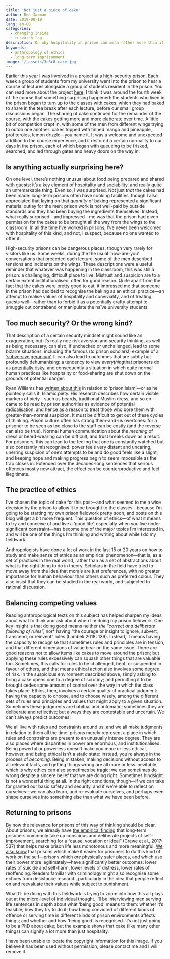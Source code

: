 ```yaml
---
title: 'Not just a piece of cake'
author: Ben Jarman
date: 2019-08-19
lang: en-GB
categories:
  - changing inside
  - research log
description: On why hospitality in prison can mean rather more than it does elsewhere, and why a piece of cake isn’t just a piece of cake
keywords:
  - anthropology of ethics
  - long-term imprisonment
image: '/_assets/3e8c8-cake.jpg'
---
```


Earlier this year I was involved in a project at a high-security prison. Each week a group of students from my university went into the prison to hear a course of lectures alongside a group of students resident in the prison. You can read more about the project [here](https://www.learningtogethernetwork.co.uk/about-us/). I think it was around the fourth week of the course that something surprising happened: the students who lived in the prison began to turn up to the classes with cakes, which they had baked to share in the tea break after each lecture, before our small group discussions began. The sharing of cake continued for the remainder of the course, with the cakes getting more and more elaborate over time. A little bit of competition crept in, with some of the men from different wings trying to outdo one another: cakes topped with tinned mango and pineapple, profiteroles, lemon drizzle---you name it. It was a welcome and unexpected addition to the course experience, and it restored a certain normality to our days in the prison, each of which began with queueing to be frisked, searched, and led through gates and heavy doors on the way in.

## Is anything actually surprising here?

On one level, there's nothing unusual about food being prepared and shared with guests: it's a key element of hospitality and sociability, and really quite an unremarkable thing. Even so, I was surprised. Not just *that* the cakes had been made: long-term prisons often have cooking facilities, though I also appreciated that laying on that *quantity* of baking represented a significant material outlay for the men: prison work is not well-paid by outside standards and they had been buying the ingredients themselves. Instead, what really surprised---and impressed---me was that the prison had given permission for the cakes to be brought all the way from the wings to the classroom. In all the time I've worked in prisons, I've never been welcomed with hospitality of this kind, and not, I suspect, because no one wanted to offer it.

High-security prisons can be dangerous places, though very rarely for visitors like us. Some weeks, during the the usual 'how-are-you' conversations that preceded each lecture, some of the men described tensions and incidents on the wings. These descriptions were a useful reminder that whatever was happening in the classroom, this was still a prison: a challenging, difficult place to live. Mistrust and suspicion are to a certain extent institutionalised, often for good reason. Quite apart from the fact that the cakes were pretty good to eat, it impressed me that someone in the prison had decided to recognise the baking as an ethical practice---an attempt to realise values of hospitality and conviviality, and of treating guests well---rather than to forbid it as a potentially crafty attempt to smuggle out contraband or manipulate the naïve university students.

## Too much security? Or the wrong kind?

That description of a certain security mindset might sound like an exaggeration, but it's really not: risk aversion and security thinking, as well as being necessary, can also, if unchecked or unchallenged, lead to some bizarre situations, including the famous (to prison scholars!) example of a ['subversive geranium'](https://www.jstor.org/stable/590661?origin=crossref). It can also lead to outcomes that are subtly but profoundly dehumanising: a tendency to view *everything*that prisoners do as [potentially risky](http://doi.wiley.com/10.1111/1468-4446.12310), and consequently a situation in which quite normal human practices like hospitality or food-sharing are shut down on the grounds of potential danger.

Ryan Williams has [written about this](https://academic.oup.com/bjc/article-abstract/58/3/730/3862715) in relation to 'prison Islam'---or as he pointedly calls it, Islamic piety. His research describes how certain visible markers of piety---such as beards, traditional Muslim dress, and so on---came to be read by prison authorities as evidence of potential radicalisation, and hence as a reason to treat those who bore them with greater-than-normal suspicion. It must be difficult to get out of these cycles of thinking. Prison culture often has strong them-and-us overtones: for a prisoner to be seen as too close to the staff can be costly (and the reverse can also be true). Normal human communication about the *meaning* of dress or beard-wearing can be difficult, and trust breaks down as a result. For prisoners, this can lead to the feeling that one is constantly watched but also constantly misrecognised: power feels very distant and uncaring, unerring suspicion of one's attempts to be and do good feels like a slight, and keeping hope and making progress begin to seem impossible as the trap closes in. Extended over the decades-long sentences that serious offences mostly now attract, the effect can be counterproductive and feel illegitimate.

## The practice of ethics

I've chosen the topic of cake for this post---and what seemed to me a wise decision by the prison to allow it to be brought to the classes---because I'm going to be starting my own prison fieldwork pretty soon, and posts on this blog will get a bit more frequent. This question of ethics---of what it means to try and conceive of and live a 'good life', especially when you live under significant constraint---has become one of the major topics I'm interested in, and will be one of the things I'm thinking and writing about while I do my fieldwork.

Anthropologists have done a lot of work in the last 15 or 20 years on how to study and make sense of ethics as an empirical phenomenon---that is, as a set of practices in the real world, rather than as a set of abstractions about what is the right thing to do in theory. Scholars in the field have tried to move away from the idea that morals are just preferences, with no greater importance for human behaviour than others such as preferred colour. They also insist that they can be studied in the real world, and subjected to rational discussion.

## Balancing competing values

Reading anthropological texts on this subject has helped sharpen my ideas about what to think and ask about when I'm doing my prison fieldwork. One key insight is that doing good means neither *the "correct and deliberate following of rules", *nor\* having "the courage or insight to ignore, subvert, transcend, or reinvent" rules (Lambek 2018: 139). Instead, it means having the capacity to recognise that sometimes rules and principles are in tension, and that different dimensions of value bear on the same issue. There are good reasons not to allow items like cakes to move around the prison; but applying these rules excessively can squash other things that are valuable too. Sometimes, this calls for rules to be challenged, bent, or suspended in favour of others, and that means ethical action also involves some degree of risk. In the suspicious environment described above, simply asking to bring a cake opens one to a degree of scrutiny; and permitting it to be brought cedes some amount of control over the way in which the class takes place. Ethics, then, involves a certain quality of practical judgment: having the capacity to choose, and to choose wisely, among the different sets of rules and principles and values that might apply to a given situation. Sometimes these judgments are habitual and automatic; sometimes they are deliberate and reflective; but always they are contestable and uncertain. We can't always predict outcomes.

We all live with rules and constraints around us, and we all make judgments in relation to them all the time: prisons merely represent a place in which rules and constraints are present to an unusually intense degree. They are also places where disparities in power are enormous, and institutionalised. Being powerful or powerless doesn't make you more or less ethical, however, and being ethical isn't a static state: instead, you're always in the process of *becoming*. Being mistaken, making decisions without access to all relevant facts, and getting things wrong are all more or less inevitable, which is why ethics can also sometimes be tragic: we can sometimes do wrong despite a sincere belief that we are doing right. Sometimes hindsight is not a wonderful thing at all. In the right conditions, though---if we can take for granted our basic safety and security, and if we're able to reflect on ourselves---we can also learn, and re-evaluate ourselves, and perhaps even shape ourselves into something else than what we have been before.

## Returning to prisons

By now the relevance for prisons of this way of thinking should be clear. About prisons, we already have [the empirical finding](https://doi.org/10.1080/07418825.2016.1190394) that long-term prisoners commonly take up conscious and deliberate projects of self-improvement, searching for a "cause, vocation or ideal" (Crewe et al., 2017: 537) that helps make prison life less monotonous and more meaningful. [We also know](https://doi.org/10.1080/07418825.2018.1538421) that prisons which make it easier for prisoners to do this kind of work on the self---prisons which *are* physically safer places, and which use their power more legitimately---have significantly better outcomes: lower rates of suicide and self-harm, lower levels of distress, lower rates of reoffending. Readers familiar with criminology might also recognise some echoes from desistance research, particularly in the idea that people reflect on and reevaluate their values while subject to punishment.

What I'll be doing with this fieldwork is trying to zoom into how this all plays out at the micro-level of individual thought. I'll be interviewing men serving life sentences in depth about what 'being good' means to them: whether it's feasible; how they try to do it; how being convicted of different kinds of offence or serving time in different kinds of prison environments affects things; and whether and how 'being good' is recognised. It's not just going to be a PhD about cake; but the example shows that cake (like many other things) can signify a lot more than just hospitality.

::: {.callout-note}
I have been unable to locate the copyright information for this image. If you believe it has been used without permission, please contact me and I will remove it.
:::